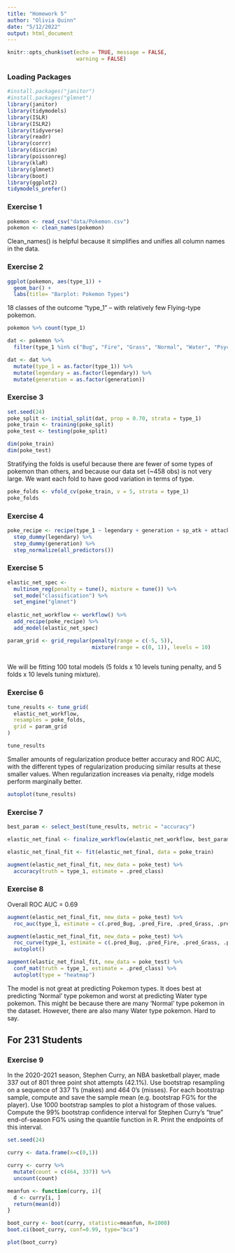 ```yaml
---
title: "Homework 5"
author: "Olivia Quinn"
date: "5/12/2022"
output: html_document
---
```


```r
knitr::opts_chunk$set(echo = TRUE, message = FALSE,
                      warning = FALSE)
```

### Loading Packages
```r
#install.packages("janitor")
#install.packages("glmnet")
library(janitor)
library(tidymodels)
library(ISLR)
library(ISLR2)
library(tidyverse)
library(readr)
library(corrr)
library(discrim)
library(poissonreg)
library(klaR)
library(glmnet)
library(boot)
library(ggplot2)
tidymodels_prefer()
```

### Exercise 1

```r
pokemon <- read_csv("data/Pokemon.csv")
pokemon <- clean_names(pokemon)
```

Clean_names() is helpful because it simplifies and unifies all column names in the data.

### Exercise 2

```r
ggplot(pokemon, aes(type_1)) + 
  geom_bar() + 
  labs(title= "Barplot: Pokemon Types")
```

18 classes of the outcome "type_1" -- with relatively few Flying-type pokemon. 

```r
pokemon %>% count(type_1)
```

```r
dat <- pokemon %>% 
  filter(type_1 %in% c("Bug", "Fire", "Grass", "Normal", "Water", "Psychic"))

dat <- dat %>%
  mutate(type_1 = as.factor(type_1)) %>% 
  mutate(legendary = as.factor(legendary)) %>% 
  mutate(generation = as.factor(generation))
```


### Exercise 3


```r
set.seed(24)
poke_split <- initial_split(dat, prop = 0.70, strata = type_1)
poke_train <- training(poke_split)
poke_test <- testing(poke_split)

dim(poke_train)
dim(poke_test)
```

Stratifying the folds is useful because there are fewer of some types of pokemon than others, and because our data set (~458 obs) is not very large. We want each fold to have good variation in terms of type.  

```r
poke_folds <- vfold_cv(poke_train, v = 5, strata = type_1)
poke_folds
```


### Exercise 4


```r
poke_recipe <- recipe(type_1 ~ legendary + generation + sp_atk + attack + speed + defense + hp + sp_def, data = poke_train) %>% 
  step_dummy(legendary) %>% 
  step_dummy(generation) %>% 
  step_normalize(all_predictors())
```


### Exercise 5


```r
elastic_net_spec <- 
  multinom_reg(penalty = tune(), mixture = tune()) %>%
  set_mode("classification") %>% 
  set_engine("glmnet")
  
elastic_net_workflow <- workflow() %>% 
  add_recipe(poke_recipe) %>% 
  add_model(elastic_net_spec)

param_grid <- grid_regular(penalty(range = c(-5, 5)),
                           mixture(range = c(0, 1)), levels = 10)
                     
```


We will be fitting 100 total models (5 folds x 10 levels tuning penalty, and 5 folds x 10 levels tuning mixture).

### Exercise 6


```r
tune_results <- tune_grid(
  elastic_net_workflow, 
  resamples = poke_folds, 
  grid = param_grid
)

tune_results
```


Smaller amounts of regularization produce better accuracy and ROC AUC, with the different types of regularization producing similar results at these smaller values. When regularization increases via penalty, ridge models perform marginally better. 

```r
autoplot(tune_results)
```


### Exercise 7


```r
best_param <- select_best(tune_results, metric = "accuracy")

elastic_net_final <- finalize_workflow(elastic_net_workflow, best_param)

elastic_net_final_fit <- fit(elastic_net_final, data = poke_train)

augment(elastic_net_final_fit, new_data = poke_test) %>%
  accuracy(truth = type_1, estimate = .pred_class)
```


### Exercise 8

Overall ROC AUC = 0.69
```r
augment(elastic_net_final_fit, new_data = poke_test) %>% 
  roc_auc(type_1, estimate = c(.pred_Bug, .pred_Fire, .pred_Grass, .pred_Normal, .pred_Psychic, .pred_Water))
```


```r
augment(elastic_net_final_fit, new_data = poke_test) %>% 
  roc_curve(type_1, estimate = c(.pred_Bug, .pred_Fire, .pred_Grass, .pred_Normal, .pred_Psychic, .pred_Water)) %>% 
  autoplot()
```


```r
augment(elastic_net_final_fit, new_data = poke_test) %>%
  conf_mat(truth = type_1, estimate = .pred_class) %>% 
  autoplot(type = "heatmap")
```


The model is not great at predicting Pokemon types. It does best at predicting 'Normal' type pokemon and worst at predicting Water type pokemon. This might be because there are many 'Normal' type pokemon in the dataset. However, there are also many Water type pokemon. Hard to say.  

## For 231 Students

### Exercise 9

In the 2020-2021 season, Stephen Curry, an NBA basketball player, made 337 out of 801 three point shot attempts (42.1%). Use bootstrap resampling on a sequence of 337 1’s (makes) and 464 0’s (misses). For each bootstrap sample, compute and save the sample mean (e.g. bootstrap FG% for the player). Use 1000 bootstrap samples to plot a histogram of those values. Compute the 99% bootstrap confidence interval for Stephen Curry’s “true” end-of-season FG% using the quantile function in R. Print the endpoints of this interval.

```r
set.seed(24)

curry <- data.frame(x=c(0,1))

curry <- curry %>%
  mutate(count = c(464, 337)) %>%
  uncount(count)

meanfun <- function(curry, i){
  d <- curry[i, ]
  return(mean(d))   
}

boot_curry <- boot(curry, statistic=meanfun, R=1000)
boot.ci(boot_curry, conf=0.99, type="bca")

```

```r
plot(boot_curry)
```


